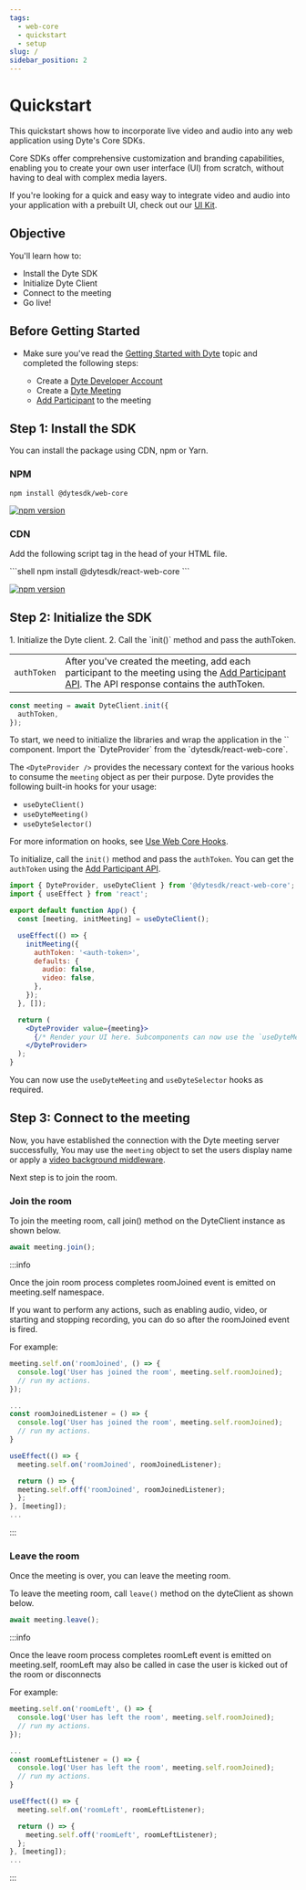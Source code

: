 ```yaml
---
tags:
  - web-core
  - quickstart
  - setup
slug: /
sidebar_position: 2
---
```



# Quickstart

This quickstart shows how to incorporate live video and audio into any web application using Dyte's Core SDKs.

Core SDKs offer comprehensive customization and branding capabilities, enabling you to create your own user interface (UI) from scratch, without having to deal with complex media layers.

If you're looking for a quick and easy way to integrate video and audio into your application with a prebuilt UI, check out our [UI Kit](/ui-kit/quickstart).

## Objective

You'll learn how to:

- Install the Dyte SDK
- Initialize Dyte Client
- Connect to the meeting
- Go live!

## Before Getting Started

- Make sure you've read the [Getting Started with Dyte](/getting-started) topic
  and completed the following steps:

  - Create a [Dyte Developer Account](https://dev.dyte.io/)
  - Create a [Dyte Meeting](/api/?v=v2#/operations/create_meeting)
  - [Add Participant](/api/?v=v2#/operations/add_participant) to the meeting

## Step 1: Install the SDK

You can install the package using CDN, npm or Yarn.

<Tabs groupId="framework" defaultValue="react">
<TabItem value="js" label="Javascript">

### NPM

```shell
npm install @dytesdk/web-core
```

[![npm version](https://badge.fury.io/js/@dytesdk%2Fweb-core.svg)](https://badge.fury.io/js/@dytesdk%2Fweb-core)

### CDN

Add the following script tag in the head of your HTML file.

  <WebCoreCDNInstallation />
  
</TabItem>
<TabItem value="react" label="React">
```shell
npm install @dytesdk/react-web-core
```

[![npm version](https://badge.fury.io/js/@dytesdk%2Freact-web-core.svg)](https://badge.fury.io/js/@dytesdk%2Freact-web-core)

</TabItem>
</Tabs>

## Step 2: Initialize the SDK

<Tabs groupId="framework" defaultValue="react">
<TabItem value="js" label="Javascript">
1. Initialize the Dyte client.
2. Call the `init()` method and pass the authToken.

|             |                                                                                                                                                                                   |
| ----------- | --------------------------------------------------------------------------------------------------------------------------------------------------------------------------------- |
| `authToken` | After you've created the meeting, add each participant to the meeting using the [Add Participant API](/api#/operations/add_participant). The API response contains the authToken. |

```js
const meeting = await DyteClient.init({
  authToken,
});
```

</TabItem>
<TabItem value="react" label="React">
To start, we need to initialize the libraries and wrap the application in the `<DyteProvider />` component. Import the `DyteProvider` from the `dytesdk/react-web-core`.

The `<DyteProvider />` provides the necessary context for the various hooks to consume the `meeting` object as per their purpose. Dyte provides the following built-in hooks for your usage:

- `useDyteClient()`
- `useDyteMeeting()`
- `useDyteSelector()`

For more information on hooks, see [Use Web Core Hooks](/react-ui-kit/using-hooks).

To initialize, call the `init()` method and pass the `authToken`. You can get the `authToken` using the [Add Participant API](/api#/operations/add_participant).

```jsx
import { DyteProvider, useDyteClient } from '@dytesdk/react-web-core';
import { useEffect } from 'react';

export default function App() {
  const [meeting, initMeeting] = useDyteClient();

  useEffect(() => {
    initMeeting({
      authToken: '<auth-token>',
      defaults: {
        audio: false,
        video: false,
      },
    });
  }, []);

  return (
    <DyteProvider value={meeting}>
      {/* Render your UI here. Subcomponents can now use the `useDyteMeeting` and `useDyteSelector` hooks */}
    </DyteProvider>
  );
}
```

You can now use the `useDyteMeeting` and `useDyteSelector` hooks as required.

</TabItem>
</Tabs>

## Step 3: Connect to the meeting

Now, you have established the connection with the Dyte meeting server
successfully, You may use the `meeting` object to set the users display name or apply
a [video background middleware](https://www.npmjs.com/package/@dytesdk/video-background-transformer).

Next step is to join the room.

### Join the room

To join the meeting room, call join() method on the DyteClient instance as
shown below.

```js
await meeting.join();
```

:::info

Once the join room process completes roomJoined event is emitted on meeting.self
namespace.

If you want to perform any actions, such as enabling audio, video, or starting
and stopping recording, you can do so after the roomJoined event is fired.

For example:

<Tabs groupId="framework" defaultValue="react">
  <TabItem value="js" label="Javascript">

```js
meeting.self.on('roomJoined', () => {
  console.log('User has joined the room', meeting.self.roomJoined);
  // run my actions.
});
```

  </TabItem>
  <TabItem value="react" label="React">

```js
...
const roomJoinedListener = () => {
  console.log('User has joined the room', meeting.self.roomJoined);
  // run my actions.
}

useEffect(() => {
  meeting.self.on('roomJoined', roomJoinedListener);

  return () => {
  meeting.self.off('roomJoined', roomJoinedListener);
  };
}, [meeting]);
...
```

</TabItem>
</Tabs>

:::

### Leave the room

Once the meeting is over, you can leave the meeting room.

To leave the meeting room, call `leave()` method on the dyteClient as shown
below.

```js
await meeting.leave();
```

:::info

Once the leave room process completes roomLeft event is emitted on meeting.self,
roomLeft may also be called in case the user is kicked out of the room or disconnects

For example:

<Tabs groupId="framework" defaultValue="react">
  <TabItem value="js" label="Javascript">

```js
meeting.self.on('roomLeft', () => {
  console.log('User has left the room', meeting.self.roomJoined);
  // run my actions.
});
```

  </TabItem>
  <TabItem value="react" label="React">

```js
...
const roomLeftListener = () => {
  console.log('User has left the room', meeting.self.roomJoined);
  // run my actions.
}

useEffect(() => {
  meeting.self.on('roomLeft', roomLeftListener);

  return () => {
    meeting.self.off('roomLeft', roomLeftListener);
  };
}, [meeting]);
...
```

</TabItem>
</Tabs>
:::

<head>
  <title>Web Core Quickstart</title>
</head>

